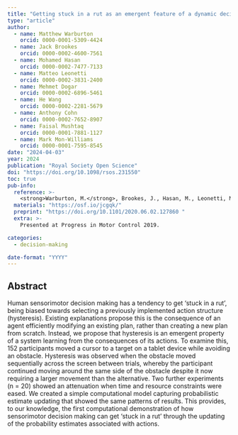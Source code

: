 ```yaml
---
title: "Getting stuck in a rut as an emergent feature of a dynamic decision-making system"
type: "article"
author: 
  - name: Matthew Warburton
    orcid: 0000-0001-5309-4424
  - name: Jack Brookes
    orcid: 0000-0002-4600-7561 
  - name: Mohamed Hasan
    orcid: 0000-0002-7477-7133
  - name: Matteo Leonetti
    orcid: 0000-0002-3831-2400
  - name: Mehmet Dogar
    orcid: 0000-0002-6896-5461
  - name: He Wang
    orcid: 0000-0002-2281-5679
  - name: Anthony Cohn
    orcid: 0000-0002-7652-8907
  - name: Faisal Mushtaq
    orcid: 0000-0001-7881-1127
  - name: Mark Mon-Williams
    orcid: 0000-0001-7595-8545
date: "2024-04-03"
year: 2024
publication: "Royal Society Open Science"
doi: "https://doi.org/10.1098/rsos.231550"
toc: true
pub-info:
  reference: >-
    <strong>Warburton, M.</strong>, Brookes, J., Hasan, M., Leonetti, M., Dogar, M., Wang, H., Cohn, A. G., Mushtaq, F., & Mon-Williams, M. (2024). Getting stuck in a rut as an emergent feature of a dynamic decision-making system. <em>Royal Society Open Science, 11</em>(4), 231550.
  materials: "https://osf.io/jcgqk/"
  preprint: "https://doi.org/10.1101/2020.06.02.127860 "
  extra: >-
    Presented at Progress in Motor Control 2019.

categories:
  - decision-making

date-format: "YYYY"
---
```


## Abstract

Human sensorimotor decision making has a tendency to get 'stuck in a rut', being biased towards selecting a previously implemented action structure (hysteresis). Existing explanations propose this is the consequence of an agent efficiently modifying an existing plan, rather than creating a new plan from scratch. Instead, we propose that hysteresis is an emergent property of a system learning from the consequences of its actions. To examine this, 152 participants moved a cursor to a target on a tablet device while avoiding an obstacle. Hysteresis was observed when the obstacle moved sequentially across the screen between trials, whereby the participant continued moving around the same side of the obstacle despite it now requiring a larger movement than the alternative. Two further experiments (n = 20) showed an attenuation when time and resource constraints were eased. We created a simple computational model capturing probabilistic estimate updating that showed the same patterns of results. This provides, to our knowledge, the first computational demonstration of how sensorimotor decision making can get 'stuck in a rut' through the updating of the probability estimates associated with actions.